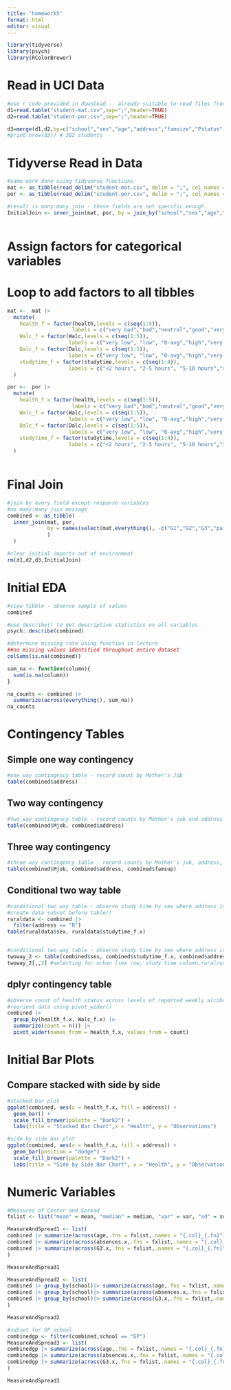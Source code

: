 ```yaml
---
title: "homework5"
format: html
editor: visual
---
```


```r
library(tidyverse)
library(psych)
library(RColorBrewer)
```

# Read in UCI Data

```r
#use r code provided in download... already suitable to read files from project folder
d1=read.table("student-mat.csv",sep=";",header=TRUE)
d2=read.table("student-por.csv",sep=";",header=TRUE)

d3=merge(d1,d2,by=c("school","sex","age","address","famsize","Pstatus","Medu","Fedu","Mjob","Fjob","reason","nursery","internet"))
#print(nrow(d3)) # 382 students

```

# Tidyverse Read in Data
```r
#same work done using tidyverse functions
mat <- as_tibble(read_delim("student-mat.csv", delim = ";", col_names = TRUE))
por <- as_tibble(read_delim("student-por.csv", delim = ";", col_names = TRUE))

#result is many:many join - these fields are not specific enough
InitialJoin <- inner_join(mat, por, by = join_by("school","sex","age","address","famsize","Pstatus","Medu","Fedu","Mjob","Fjob","reason","nursery","internet"))



```

# Assign factors for categorical variables
# Loop to add factors to all tibbles
```r

mat <-  mat |>
  mutate(
    health_f = factor(health,levels = c(seq(1:5)),
                     labels = c("very bad","bad","neutral","good","very good")),
    Walc_f = factor(Walc,levels = c(seq(1:5)),
                    labels = c("very low", "low", "0-avg","high","very high")),
    Dalc_f = factor(Dalc,levels = c(seq(1:5)),
                    labels = c("very low", "low", "0-avg","high","very high")),
    studytime_f = factor(studytime,levels = c(seq(1:4)),
                    labels = c("<2 hours", "2-5 hours", "5-10 hours",">10 hours"))
  )

por <-  por |>
  mutate(
    health_f = factor(health,levels = c(seq(1:5)),
                     labels = c("very bad","bad","neutral","good","very good")),
    Walc_f = factor(Walc,levels = c(seq(1:5)),
                    labels = c("very low", "low", "0-avg","high","very high")),
    Dalc_f = factor(Dalc,levels = c(seq(1:5)),
                    labels = c("very low", "low", "0-avg","high","very high")),
    studytime_f = factor(studytime,levels = c(seq(1:4)),
                    labels = c("<2 hours", "2-5 hours", "5-10 hours",">10 hours"))
  )



```

# Final Join
```r
#join by every field except response variables
#no many:many join message
combined <- as_tibble(
  inner_join(mat, por, 
             by = names(select(mat,everything(), -c("G1","G2","G3","paid","absences","health_f","Walc_f","Dalc_f","studytime_f")))
             )
  )

#clear initial imports out of environment
rm(d1,d2,d3,InitialJoin)
```

# Initial EDA
```r
#view tibble - observe sample of values
combined

#use describe() to get descriptive statistics on all variables
psych::describe(combined)

#determine missing rate using function in lecture
##no missing values identified throughout entire dataset
colSums(is.na(combined))

sum_na <- function(column){
  sum(is.na(column))
}

na_counts <- combined |>
  summarize(across(everything(), sum_na))
na_counts

```

# Contingency Tables
## Simple one way contingency
```r
#one way contingency table - record count by Mother's Job
table(combined$address)

```

## Two way contingency
```r
#two way contingency table - record counts by Mother's job and address (Rural/Urban)
table(combined$Mjob, combined$address)

```

## Three way contingency
```r
#three way contingency table - record counts by Mother's job, address, and a 3rd dimension - presence of family educational support (yes/no)
table(combined$Mjob, combined$address, combined$famsup)

```

## Conditional two way table
```r

#conditional two way table - observe study time by sex where address is rural 
#create data subset before table()
ruraldata <- combined |> 
  filter(address == "R") 
table(ruraldata$sex, ruraldata$studytime_f.x)


#conditional two way table - observe study time by sex where address is urban
twoway_2 <- table(combined$sex, combined$studytime_f.x, combined$address)
twoway_2[,,2] #selecting for urban [sex row, study time column,rural/urban]
```

## dplyr contingency table

```r
#observe count of health status across levels of reported weekly alcohol use
#reorient data using pivot_wider()
combined |>
  group_by(health_f.x, Walc_f.x) |>
  summarize(count = n()) |>
  pivot_wider(names_from = health_f.x, values_from = count)
```

# Initial Bar Plots
## Compare stacked with side by side
```r

#stacked bar plot
ggplot(combined, aes(x = health_f.x, fill = address)) +
  geom_bar() +
  scale_fill_brewer(palette = "Dark2") +
  labs(title = "Stacked Bar Chart",x = "Health", y = "Observations")

#side by side bar plot
ggplot(combined, aes(x = health_f.x, fill = address)) +
  geom_bar(position = "dodge") +
  scale_fill_brewer(palette = "Dark2") +
  labs(title = "Side by Side Bar Chart", x = "Health", y = "Observations")

```

# Numeric Variables

```r
#Measures of Center and Spread
fxlist <- list("mean" = mean, "median" = median, "var" = var, "sd" = sd, "IQR" = IQR)

MeasureAndSpread1 <- list(
combined |> summarize(across(age,.fns = fxlist,.names = "{.col}_{.fn}")),
combined |> summarize(across(absences.x,.fns = fxlist,.names = "{.col}_{.fn}")),
combined |> summarize(across(G3.x,.fns = fxlist,.names = "{.col}_{.fn}"))
)

MeasureAndSpread1

MeasureAndSpread2 <- list(
combined |> group_by(school)|> summarize(across(age,.fns = fxlist,.names = "{.col}_{.fn}")),
combined |> group_by(school)|> summarize(across(absences.x,.fns = fxlist,.names = "{.col}_{.fn}")),
combined |> group_by(school)|> summarize(across(G3.x,.fns = fxlist,.names = "{.col}_{.fn}"))
)

MeasureAndSpread2

#subset for GP school
combinedgp <- filter(combined,school == "GP")
MeasureAndSpread3 <- list(
combinedgp |> summarize(across(age,.fns = fxlist,.names = "{.col}_{.fn}")),
combinedgp |> summarize(across(absences.x,.fns = fxlist,.names = "{.col}_{.fn}")),
combinedgp |> summarize(across(G3.x,.fns = fxlist,.names = "{.col}_{.fn}"))
)

MeasureAndSpread3
```

